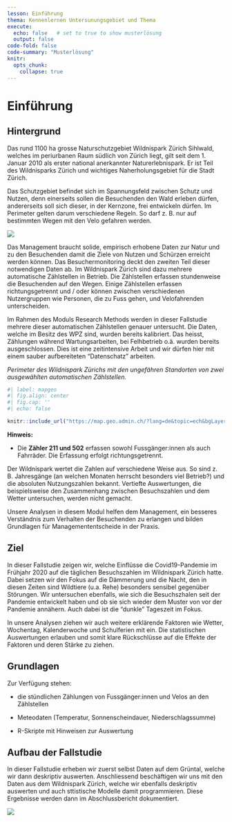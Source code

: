 ```yaml
---
lesson: Einführung
thema: Kennenlernen Untersunungsgebiet und Thema
execute: 
  echo: false   # set to true to show musterlösung
  output: false
code-fold: false
code-summary: "Musterlösung"
knitr:
  opts_chunk: 
    collapse: true
---
```


# Einführung


## Hintergrund

Das rund 1100 ha grosse Naturschutzgebiet Wildnispark Zürich Sihlwald, welches im periurbanen Raum südlich von Zürich liegt, gilt seit dem 1. Januar 2010 als erster national anerkannter Naturerlebnispark. Er ist Teil des Wildnisparks Zürich und wichtiges Naherholungsgebiet für die Stadt Zürich.

Das Schutzgebiet befindet sich im Spannungsfeld zwischen Schutz und Nutzen, denn einerseits sollen die Besuchenden den Wald erleben dürfen, andererseits soll sich dieser, in der Kernzone, frei entwickeln dürfen. Im Perimeter gelten darum verschiedene Regeln. So darf z. B. nur auf bestimmten Wegen mit den Velo gefahren werden. 

![](images/Perimeter.png)

Das Management braucht solide, empirisch erhobene Daten zur Natur und zu den Besuchenden damit die Ziele von Nutzen und Schürzen erreicht werden können. Das Besuchermonitoring deckt den zweiten Teil dieser notwendigen Daten ab. Im Wildnispark Zürich sind dazu mehrere automatische Zählstellen in Betrieb. Die Zählstellen erfassen stundenweise die Besuchenden auf den Wegen. Einige Zählstellen erfassen richtungsgetrennt und / oder können zwischen verschiedenen Nutzergruppen wie Personen, die zu Fuss gehen, und Velofahrenden unterscheiden.

Im Rahmen des Moduls Research Methods werden in dieser Fallstudie mehrere dieser automatischen Zählstellen genauer untersucht. Die Daten, welche im Besitz des WPZ sind, wurden bereits kalibriert. Das heisst, Zählungen während Wartungsarbeiten, bei Felhbetrieb o.ä.  wurden bereits ausgeschlossen. Dies ist eine zeitintensive Arbeit und wir dürfen hier mit einem sauber aufbereiteten "Datenschatz" arbeiten.

_Perimeter des Wildnispark Zürichs mit den ungefähren Standorten von zwei ausgewählten automatischen Zählstellen._

```r
#| label: mapgeo
#| fig.align: center
#| fig.cap: ''
#| echo: false

knitr::include_url("https://map.geo.admin.ch/?lang=de&topic=ech&bgLayer=ch.swisstopo.pixelkarte-grau&layers=ch.bafu.schutzgebiete-paerke_nationaler_bedeutung_perimeter,KML%7C%7Chttps:%2F%2Fpublic.geo.admin.ch%2Fapi%2Fkml%2Ffiles%2Fx41hLcDcT_64Xn3Wt_UajQ&E=2684727.07&N=1235631.69&zoom=7&layers_opacity=0.35,1", height = "1000px")
```

__Hinweis:__ 

- Die __Zähler 211 und 502__ erfassen sowohl Fussgänger:innen als auch Fahrräder. Die Erfassung erfolgt richtungsgetrennt.

Der Wildnispark wertet die Zahlen auf verschiedene Weise aus. So sind z. B. Jahresgänge (an welchen Monaten herrscht besonders viel Betrieb?) und die absoluten Nutzungszahlen bekannt. Vertiefte Auswertungen, die beispielsweise den Zusammenhang zwischen Besuchszahlen und dem Wetter untersuchen, werden nicht gemacht.

Unsere Analysen in diesem Modul helfen dem Management, ein besseres Verständnis zum Verhalten der Besuchenden zu erlangen und bilden Grundlagen für Managemententscheide in der Praxis.

## Ziel

In dieser Fallstudie zeigen wir, welche Einflüsse die Covid19-Pandemie im Frühjahr 2020 auf die täglichen Besuchszahlen im Wildnispark Zürich hatte. Dabei setzen wir den Fokus auf die Dämmerung und die Nacht, den in diesen Zeiten sind Wildtiere (u.a. Rehe) besonders sensibel gegenüber Störungen. Wir untersuchen ebenfalls, wie sich die Besuchszhalen seit der Pandemie entwickelt haben und ob sie sich wieder dem Muster von vor der Pandemie annähern. Auch dabei ist die "dunkle" Tageszeit im Fokus.

In unsere Analysen ziehen wir auch weitere erklärende Faktoren wie Wetter, Wochentag, Kalenderwoche und Schulferien mit ein. Die statistischen Auswertungen erlauben und somit klare Rückschlüsse auf die Effekte der Faktoren und deren Stärke zu ziehen.

## Grundlagen

Zur Verfügung stehen:

-	die stündlichen Zählungen von Fussgänger:innen und Velos an den Zählstellen

-	Meteodaten (Temperatur, Sonnenscheindauer, Niederschlagssumme)

- R-Skripte mit Hinweisen zur Auswertung

## Aufbau der Fallstudie

In dieser Fallstudie erheben wir zuerst selbst Daten auf dem Grüntal, welche wir dann deskriptiv auswerten. Anschliessend beschäftigen wir uns mit den Daten aus dem Wildnispark Zürich, welche wir ebenfalls deskriptiv auswerten und auch sttistische Modelle damit programmieren. Diese Ergebnisse werden dann im Abschlussbericht dokumentiert.

![](images/Aufbau_Fallstudie_Profil_S.png)

